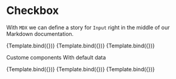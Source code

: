 <!--- Checkbox.stories.mdx -->


<Meta title="Components/Input" component={Input} />

# Checkbox

With `MDX` we can define a story for `Input` right in the middle of our
Markdown documentation.

<!--- This is your Story template function, shown here in React -->


<Canvas>
  <Story name="Unchecked1" args={{ 
      label: 'Unchecked'
    }}>
    {Template.bind({})}
   </Story>
  <Story name="Checked1" args={{ 
      label: 'Unchecked', 
      checked: true 
    }}>
    {Template.bind({})}
   </Story>
  <Story name="Secondary1" args={{
    label: 'Secondary', 
    checked: true, 
    appearance: 'secondary'
  }}>
    {Template.bind({})}
   </Story>
</Canvas>


Custome components
With default data

<Canvas>
  <Story name="Unchecked" args={{ 
      label: 'Unchecked'
    }}>
    {Template.bind({})}
   </Story>
  <Story name="Checked" args={{ 
      label: 'Unchecked', 
      checked: true 
    }}>
    {Template.bind({})}
   </Story>
  <Story name="Secondary" args={{
    label: 'Secondary', 
    checked: true, 
    appearance: 'secondary'
  }}>
    {Template.bind({})}
   </Story>
</Canvas>